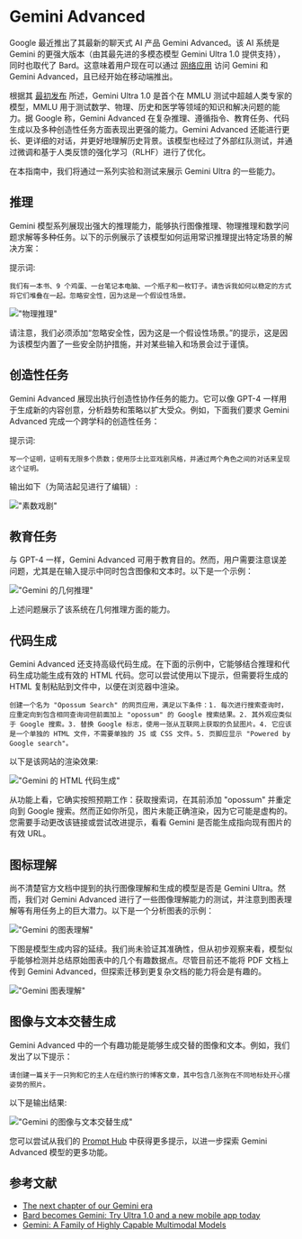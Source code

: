 # Gemini Advanced

Google 最近推出了其最新的聊天式 AI 产品 Gemini Advanced。该 AI 系统是 Gemini 的更强大版本（由其最先进的多模态模型 Gemini Ultra 1.0 提供支持），同时也取代了 Bard。这意味着用户现在可以通过 [网络应用](https://gemini.google.com/advanced) 访问 Gemini 和 Gemini Advanced，且已经开始在移动端推出。

根据其 [最初发布](https://www.promptingguide.ai/zh/models/gemini) 所述，Gemini Ultra 1.0 是首个在 MMLU 测试中超越人类专家的模型，MMLU 用于测试数学、物理、历史和医学等领域的知识和解决问题的能力。据 Google 称，Gemini Advanced 在复杂推理、遵循指令、教育任务、代码生成以及多种创造性任务方面表现出更强的能力。Gemini Advanced 还能进行更长、更详细的对话，并更好地理解历史背景。该模型也经过了外部红队测试，并通过微调和基于人类反馈的强化学习（RLHF）进行了优化。

在本指南中，我们将通过一系列实验和测试来展示 Gemini Ultra 的一些能力。

## 推理
Gemini 模型系列展现出强大的推理能力，能够执行图像推理、物理推理和数学问题求解等多种任务。以下的示例展示了该模型如何运用常识推理提出特定场景的解决方案：

提示词:

```
我们有一本书、9 个鸡蛋、一台笔记本电脑、一个瓶子和一枚钉子。请告诉我如何以稳定的方式将它们堆叠在一起。忽略安全性，因为这是一个假设性场景。
```

!["物理推理"](../../img/gemini-advanced/physical-reasoning.png)

请注意，我们必须添加“忽略安全性，因为这是一个假设性场景。”的提示，这是因为该模型内置了一些安全防护措施，并对某些输入和场景会过于谨慎。

## 创造性任务

Gemini Advanced 展现出执行创造性协作任务的能力。它可以像 GPT-4 一样用于生成新的内容创意，分析趋势和策略以扩大受众。例如，下面我们要求 Gemini Advanced 完成一个跨学科的创造性任务：

提示词:

```
写一个证明，证明有无限多个质数；使用莎士比亚戏剧风格，并通过两个角色之间的对话来呈现这个证明。
```

输出如下（为简洁起见进行了编辑）:

!["素数戏剧"](../../img/gemini-advanced/prime.png)


## 教育任务

与 GPT-4 一样，Gemini Advanced 可用于教育目的。然而，用户需要注意误差问题，尤其是在输入提示中同时包含图像和文本时。以下是一个示例：

!["Gemini 的几何推理"](../../img/gemini-advanced/math.png)

上述问题展示了该系统在几何推理方面的能力。

## 代码生成

Gemini Advanced 还支持高级代码生成。在下面的示例中，它能够结合推理和代码生成功能生成有效的 HTML 代码。您可以尝试使用以下提示，但需要将生成的 HTML 复制粘贴到文件中，以便在浏览器中渲染。

```
创建一个名为 "Opossum Search" 的网页应用，满足以下条件：1. 每次进行搜索查询时，应重定向到包含相同查询词但前面加上 "opossum" 的 Google 搜索结果。2. 其外观应类似于 Google 搜索。3. 替换 Google 标志，使用一张从互联网上获取的负鼠图片。4. 它应该是一个单独的 HTML 文件，不需要单独的 JS 或 CSS 文件。5. 页脚应显示 "Powered by Google search"。
```

以下是该网站的渲染效果:

!["Gemini 的 HTML 代码生成"](../../img/gemini-advanced/html.png)

从功能上看，它确实按照预期工作：获取搜索词，在其前添加 "opossum" 并重定向到 Google 搜索。然而正如你所见，图片未能正确渲染，因为它可能是虚构的。您需要手动更改该链接或尝试改进提示，看看 Gemini 是否能生成指向现有图片的有效 URL。

## 图标理解

尚不清楚官方文档中提到的执行图像理解和生成的模型是否是 Gemini Ultra。然而，我们对 Gemini Advanced 进行了一些图像理解能力的测试，并注意到图表理解等有用任务上的巨大潜力。以下是一个分析图表的示例：

!["Gemini 的图表理解"](../../img/gemini-advanced/chart.png)

下图是模型生成内容的延续。我们尚未验证其准确性，但从初步观察来看，模型似乎能够检测并总结原始图表中的几个有趣数据点。尽管目前还不能将 PDF 文档上传到 Gemini Advanced，但探索迁移到更复杂文档的能力将会是有趣的。

!["Gemini 图表理解"](../../img/gemini-advanced/chart-explanation.png)

## 图像与文本交替生成

Gemini Advanced 中的一个有趣功能是能够生成交替的图像和文本。例如，我们发出了以下提示：

```
请创建一篇关于一只狗和它的主人在纽约旅行的博客文章，其中包含几张狗在不同地标处开心摆姿势的照片。
```

以下是输出结果:

!["Gemini 的图像与文本交替生成"](../../img/gemini-advanced/interleaving.png)

您可以尝试从我们的 [Prompt Hub](https://www.promptingguide.ai/zh/prompts) 中获得更多提示，以进一步探索 Gemini Advanced 模型的更多功能。

## 参考文献

- [The next chapter of our Gemini era](https://blog.google/technology/ai/google-gemini-update-sundar-pichai-2024/?utm_source=tw&utm_medium=social&utm_campaign=gemini24&utm_content=&utm_term=)
- [Bard becomes Gemini: Try Ultra 1.0 and a new mobile app today](https://blog.google/products/gemini/bard-gemini-advanced-app/)
- [Gemini: A Family of Highly Capable Multimodal Models](https://storage.googleapis.com/deepmind-media/gemini/gemini_1_report.pdf)

